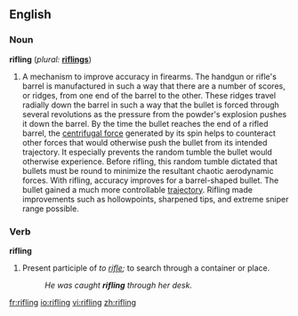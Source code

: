 ==English==

===Noun===
'''rifling'''  (''plural:'' '''[[riflings]]''')
# A mechanism to improve accuracy in firearms.  The handgun or rifle's barrel is manufactured in such a way that there are a number of scores, or ridges, from one end of the barrel to the other.  These ridges travel radially down the barrel in such a way that the bullet is forced through several revolutions as the pressure from the powder's explosion pushes it down the barrel.  By the time the bullet reaches the end of a rifled barrel, the [[centrifugal force]] generated by its spin helps to counteract other forces that would otherwise push the bullet from its intended trajectory.  It especially prevents the random tumble the bullet would otherwise experience. Before rifling, this random tumble dictated that bullets must be round to minimize the resultant chaotic aerodynamic forces.  With rifling, accuracy improves for a barrel-shaped bullet. The bullet gained a much more controllable [[trajectory]].  Rifling made improvements such as hollowpoints, sharpened tips, and extreme sniper range possible.

===Verb===
'''rifling'''
# Present participle of ''to [[rifle]];'' to search through a container or place.
#: ''He was caught '''rifling''' through her desk.''

[[fr:rifling]]
[[io:rifling]]
[[vi:rifling]]
[[zh:rifling]]
